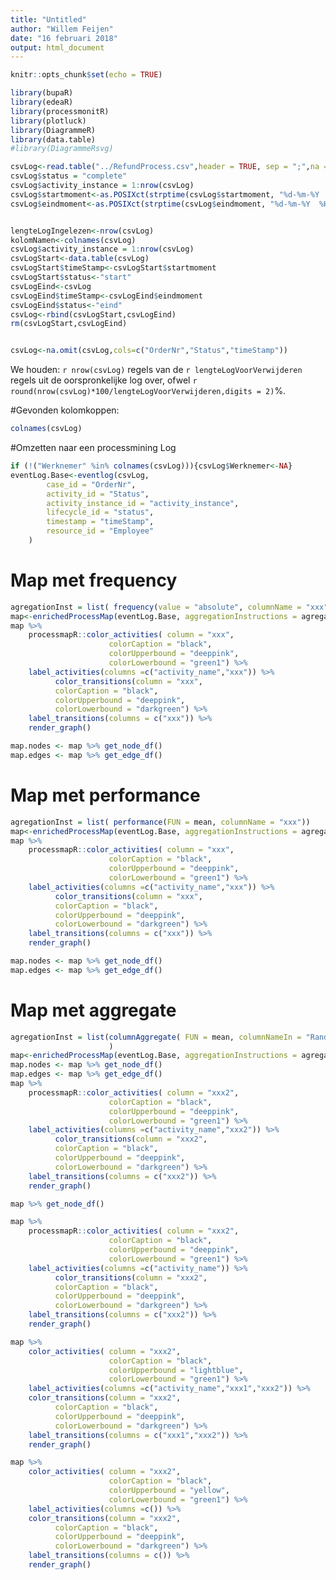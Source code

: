 ```yaml
---
title: "Untitled"
author: "Willem Feijen"
date: "16 februari 2018"
output: html_document
---
```


```r
knitr::opts_chunk$set(echo = TRUE)
```

```r
library(bupaR)
library(edeaR)
library(processmonitR)
library(plotluck)
library(DiagrammeR)
library(data.table)
#library(DiagrammeRsvg)

csvLog<-read.table("../RefundProcess.csv",header = TRUE, sep = ";",na = c("n.v.t.","onbekend"))
csvLog$status = "complete"
csvLog$activity_instance = 1:nrow(csvLog)
csvLog$startmoment<-as.POSIXct(strptime(csvLog$startmoment, "%d-%m-%Y  %H:%M"))
csvLog$eindmoment<-as.POSIXct(strptime(csvLog$eindmoment, "%d-%m-%Y  %H:%M"))


lengteLogIngelezen<-nrow(csvLog)
kolomNamen<-colnames(csvLog)
csvLog$activity_instance = 1:nrow(csvLog)
csvLogStart<-data.table(csvLog)
csvLogStart$timeStamp<-csvLogStart$startmoment
csvLogStart$status<-"start"
csvLogEind<-csvLog
csvLogEind$timeStamp<-csvLogEind$eindmoment
csvLogEind$status<-"eind"
csvLog<-rbind(csvLogStart,csvLogEind)
rm(csvLogStart,csvLogEind)


csvLog<-na.omit(csvLog,cols=c("OrderNr","Status","timeStamp"))
```
We houden: `r nrow(csvLog)` regels van de `r lengteLogVoorVerwijderen` regels uit de oorspronkelijke log over, ofwel `r round(nrow(csvLog)*100/lengteLogVoorVerwijderen,digits = 2)`%.

#Gevonden kolomkoppen:
```r
colnames(csvLog)
```

#Omzetten naar een processmining Log 
```r
if (!("Werknemer" %in% colnames(csvLog))){csvLog$Werknemer<-NA}
eventLog.Base<-eventlog(csvLog,
        case_id = "OrderNr",
        activity_id = "Status",
        activity_instance_id = "activity_instance",
        lifecycle_id = "status",
        timestamp = "timeStamp",
        resource_id = "Employee"
    )
```
# Map met frequency
```r
agregationInst = list( frequency(value = "absolute", columnName = "xxx") )
map<-enrichedProcessMap(eventLog.Base, aggregationInstructions = agregationInst )
map %>%
    processmapR::color_activities( column = "xxx",
                      colorCaption = "black",
                      colorUpperbound = "deeppink",
                      colorLowerbound = "green1") %>%
    label_activities(columns =c("activity_name","xxx")) %>%
          color_transitions(column = "xxx",
          colorCaption = "black",
          colorUpperbound = "deeppink",
          colorLowerbound = "darkgreen") %>%
    label_transitions(columns = c("xxx")) %>% 
    render_graph()

map.nodes <- map %>% get_node_df()
map.edges <- map %>% get_edge_df()
```
# Map met performance
```r
agregationInst = list( performance(FUN = mean, columnName = "xxx"))
map<-enrichedProcessMap(eventLog.Base, aggregationInstructions = agregationInst )
map %>%
    processmapR::color_activities( column = "xxx",
                      colorCaption = "black",
                      colorUpperbound = "deeppink",
                      colorLowerbound = "green1") %>%
    label_activities(columns =c("activity_name","xxx")) %>%
          color_transitions(column = "xxx",
          colorCaption = "black",
          colorUpperbound = "deeppink",
          colorLowerbound = "darkgreen") %>%
    label_transitions(columns = c("xxx")) %>% 
    render_graph()

map.nodes <- map %>% get_node_df()
map.edges <- map %>% get_edge_df()
```
# Map met aggregate
```r

agregationInst = list(columnAggregate( FUN = mean, columnNameIn = "RandomWaarde1", columnNameOut = "xxx1", edgeOperation = "to"),columnAggregate( FUN = mean, columnNameIn = "RandomWaarde2", columnNameOut = "xxx2", edgeOperation = "from")
                      )
map<-enrichedProcessMap(eventLog.Base, aggregationInstructions = agregationInst )
map.nodes <- map %>% get_node_df()
map.edges <- map %>% get_edge_df()
map %>%
    processmapR::color_activities( column = "xxx2",
                      colorCaption = "black",
                      colorUpperbound = "deeppink",
                      colorLowerbound = "green1") %>%
    label_activities(columns =c("activity_name","xxx2")) %>%
          color_transitions(column = "xxx2",
          colorCaption = "black",
          colorUpperbound = "deeppink",
          colorLowerbound = "darkgreen") %>%
    label_transitions(columns = c("xxx2")) %>% 
    render_graph()


```
```r
map %>% get_node_df()

map %>%
    processmapR::color_activities( column = "xxx2",
                      colorCaption = "black",
                      colorUpperbound = "deeppink",
                      colorLowerbound = "green1") %>%
    label_activities(columns =c("activity_name")) %>%
          color_transitions(column = "xxx2",
          colorCaption = "black",
          colorUpperbound = "deeppink",
          colorLowerbound = "darkgreen") %>%
    label_transitions(columns = c("xxx2")) %>% 
    render_graph()
```

```r
map %>%
    color_activities( column = "xxx2",
                      colorCaption = "black",
                      colorUpperbound = "lightblue",
                      colorLowerbound = "green1") %>%
    label_activities(columns =c("activity_name","xxx1","xxx2")) %>%
    color_transitions(column = "xxx2",
          colorCaption = "black",
          colorUpperbound = "deeppink",
          colorLowerbound = "darkgreen") %>%
    label_transitions(columns = c("xxx1","xxx2")) %>% 
    render_graph()
```

```r
map %>%
    color_activities( column = "xxx2",
                      colorCaption = "black",
                      colorUpperbound = "yellow",
                      colorLowerbound = "green1") %>%
    label_activities(columns =c()) %>%
    color_transitions(column = "xxx2",
          colorCaption = "black",
          colorUpperbound = "deeppink",
          colorLowerbound = "darkgreen") %>%
    label_transitions(columns = c()) %>% 
    render_graph()
```


```r

```

